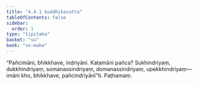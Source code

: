 ```yaml
---
title: "4.4.1 Suddhikasutta"
tableOfContents: false
sidebar:
  order: 1
type: "tipitaka"
basket: "su"
book: "sn-maha"
---
```



<DynamicBreadcrumb />

<Division number="501" book="sn-maha" bookNo="14" page="183">

<Paragraph number="1085" book="sn-maha">
“Pañcimāni, bhikkhave, indriyāni. Katamāni pañca? Sukhindriyaṃ, dukkhindriyaṃ, somanassindriyaṃ, domanassindriyaṃ, upekkhindriyaṃ—  imāni kho, bhikkhave, pañcindriyānī”ti.

</Paragraph>
</Division>

<Paragraph number="1086" type="center" book="sn-maha">
Paṭhamaṃ.
</Paragraph>